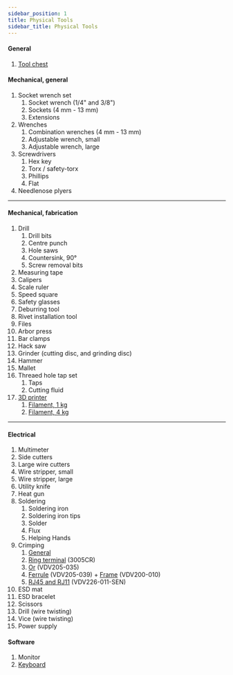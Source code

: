 ```yaml
---
sidebar_position: 1
title: Physical Tools
sidebar_title: Physical Tools
---
```


#### General

1. [Tool chest](https://www.homedepot.ca/product/husky-52-inch-9-drawer-mobile-workbench-with-solid-wood-top-in-gloss-white/1001542536)

#### Mechanical, general


1.  Socket wrench set
    1. Socket wrench (1/4" and 3/8")
    2. Sockets (4 mm - 13 mm)
    3. Extensions
2.  Wrenches 
    1. Combination wrenches (4 mm - 13 mm)
    2. Adjustable wrench, small
    3. Adjustable wrench, large
3.  Screwdrivers
    1. Hex key
    2. Torx / safety-torx
    3. Phillips
    4. Flat
4.  Needlenose plyers

---

#### Mechanical, fabrication

1.  Drill
    1. Drill bits
    2. Centre punch
    3. Hole saws
    4. Countersink, 90°
    5. Screw removal bits
2.  Measuring tape
3.  Calipers
4.  Scale ruler
5.  Speed square
6.  Safety glasses
7.  Deburring tool
8.  Rivet installation tool
9.  Files
10. Arbor press
11. Bar clamps
12. Hack saw
13. Grinder (cutting disc, and grinding disc)
14. Hammer
15. Mallet
16. Threaed hole tap set
    1. Taps
    2. Cutting fluid
17. [3D printer](https://www.prusa3d.com/category/original-prusa-mini/)
    1. [Filament, 1 kg](https://filaments.ca/collections/3d-filaments/products/ecotough-pla-2-0-black-1-75mm?variant=31774278615125)
    2. [Filament, 4 kg](https://filaments.ca/collections/3d-filaments/products/4kg-ecotough-pla-2-0-black-1-75mm?variant=32440440520789)

---

#### Electrical

1.  Multimeter
2.  Side cutters
3.  Large wire cutters
4.  Wire stripper, small
5.  Wire stripper, large
6.  Utility knife
7.  Heat gun
8.  Soldering
    1. Soldering iron
    2. Soldering iron tips
    3. Solder
    4. Flux
    5. Helping Hands
9.  Crimping
    1. [General](https://www.amazon.ca/Engineer-PA-21/dp/B002L6HJ8W)
    2. [Ring terminal](https://www.amazon.ca/Klein-Ratcheting-Crimper-10-22-AWG/dp/B07WMB61J5/ref=sr_1_3?crid=2U6UJL6RDHKIE&keywords=3005CR&qid=1664124237&qu=eyJxc2MiOiIwLjk3IiwicXNhIjoiMC4wMCIsInFzcCI6IjAuMDAifQ%3D%3D&sprefix=3005cr%2Caps%2C89&sr=8-3&th=1) (3005CR)
    3. [Or](https://www.amazon.ca/Klein-VDV205-035-VDV200010-Insulated-Terminals/dp/B007888BXK/ref=sr_1_18?crid=GTVKBEGTNGN3&keywords=crimper+klein&qid=1664123377&qu=eyJxc2MiOiIyLjY5IiwicXNhIjoiMS45MCIsInFzcCI6IjEuOTIifQ%3D%3D&s=hi&sprefix=crimper+klein%2Ctools%2C95&sr=1-18) (VDV205-035)
    4. [Ferrule](https://www.amazon.ca/VDV205-039-VDV200010-Insulated-Terminals-NonInsulated/dp/B007GSRBMY/ref=sr_1_1?crid=1PG5DL5WMT452&keywords=VDV205-039&qid=1664123900&qu=eyJxc2MiOiIwLjAwIiwicXNhIjoiMC4wMCIsInFzcCI6IjAuMDAifQ%3D%3D&sprefix=%2Caps%2C350&sr=8-1) (VDV205-039) + [Frame](https://www.amazon.ca/Klein-VDV200-010-Replacement-Ratcheting-Crimping/dp/B00788LS0S) (VDV200-010)
    5. [RJ45 and RJ11](https://www.kleintools.com/catalog/cable-tools/ratcheting-data-cable-crimper-stripper-cutter) (VDV226-011-SEN)
10. ESD mat
11. ESD bracelet
12. Scissors
13. Drill (wire twisting)
14. Vice (wire twisting)
15. Power supply

#### Software

1.  Monitor
2.  [Keyboard](https://www.logitech.com/en-ca/products/keyboards/k400-plus-touchpad-keyboard.html)
